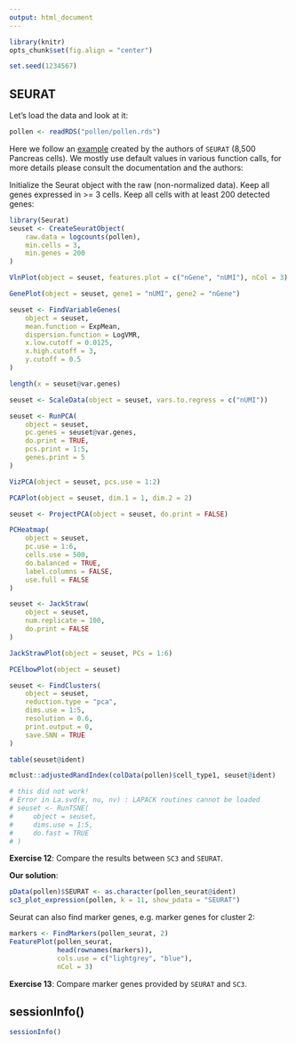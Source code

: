 ```yaml
---
output: html_document
---
```


```r
library(knitr)
opts_chunk$set(fig.align = "center")
```

```r
set.seed(1234567)
```

## SEURAT

Let's load the data and look at it:
```r
pollen <- readRDS("pollen/pollen.rds")
```

Here we follow an [example](http://satijalab.org/seurat/get_started.html) created by the authors of `SEURAT` (8,500 Pancreas cells). We mostly use default values in various function calls, for more details please consult the documentation and the authors:





Initialize the Seurat object with the raw (non-normalized data).  Keep all genes expressed in >= 3 cells. Keep all cells with at least 200 detected genes:
```r
library(Seurat)
seuset <- CreateSeuratObject(
    raw.data = logcounts(pollen), 
    min.cells = 3, 
    min.genes = 200
)

VlnPlot(object = seuset, features.plot = c("nGene", "nUMI"), nCol = 3)

GenePlot(object = seuset, gene1 = "nUMI", gene2 = "nGene")

seuset <- FindVariableGenes(
    object = seuset, 
    mean.function = ExpMean, 
    dispersion.function = LogVMR, 
    x.low.cutoff = 0.0125, 
    x.high.cutoff = 3, 
    y.cutoff = 0.5
)

length(x = seuset@var.genes)

seuset <- ScaleData(object = seuset, vars.to.regress = c("nUMI"))

seuset <- RunPCA(
    object = seuset, 
    pc.genes = seuset@var.genes, 
    do.print = TRUE, 
    pcs.print = 1:5, 
    genes.print = 5
)

VizPCA(object = seuset, pcs.use = 1:2)

PCAPlot(object = seuset, dim.1 = 1, dim.2 = 2)

seuset <- ProjectPCA(object = seuset, do.print = FALSE)

PCHeatmap(
    object = seuset, 
    pc.use = 1:6, 
    cells.use = 500, 
    do.balanced = TRUE, 
    label.columns = FALSE,
    use.full = FALSE
)

seuset <- JackStraw(
    object = seuset, 
    num.replicate = 100, 
    do.print = FALSE
)

JackStrawPlot(object = seuset, PCs = 1:6)

PCElbowPlot(object = seuset)

seuset <- FindClusters(
    object = seuset, 
    reduction.type = "pca", 
    dims.use = 1:5, 
    resolution = 0.6, 
    print.output = 0, 
    save.SNN = TRUE
)

table(seuset@ident)

mclust::adjustedRandIndex(colData(pollen)$cell_type1, seuset@ident)

# this did not work!
# Error in La.svd(x, nu, nv) : LAPACK routines cannot be loaded
# seuset <- RunTSNE(
#     object = seuset, 
#     dims.use = 1:5, 
#     do.fast = TRUE
# )
```

__Exercise 12__: Compare the results between `SC3` and `SEURAT`.

__Our solution__:
```r
pData(pollen)$SEURAT <- as.character(pollen_seurat@ident)
sc3_plot_expression(pollen, k = 11, show_pdata = "SEURAT")
```


Seurat can also find marker genes, e.g. marker genes for cluster 2:
```r
markers <- FindMarkers(pollen_seurat, 2)
FeaturePlot(pollen_seurat, 
            head(rownames(markers)), 
            cols.use = c("lightgrey", "blue"), 
            nCol = 3)
```

__Exercise 13__: Compare marker genes provided by `SEURAT` and `SC3`.

## sessionInfo()

```r
sessionInfo()
```
